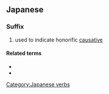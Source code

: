 ==Japanese==

===Suffix===
{{ja-pos|せます|suffix}}

# used to indicate honorific [[causative]]

====Related terms====
* {{ja-r|せる}}
* {{ja-r|ます}}

{{attention|ja|then why is the header suffix?}}

[[Category:Japanese verbs]]